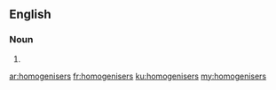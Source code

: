 ==English==

===Noun===
{{head|en|noun plural form}}

# {{plural of|homogeniser|lang=en}}

[[ar:homogenisers]]
[[fr:homogenisers]]
[[ku:homogenisers]]
[[my:homogenisers]]